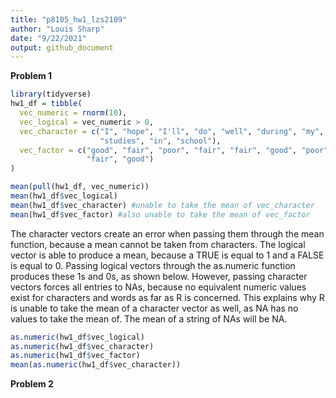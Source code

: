 ```yaml
---
title: "p8105_hw1_lzs2109"
author: "Louis Sharp"
date: "9/22/2021"
output: github_document
---
```


**Problem 1**

```r
library(tidyverse)
hw1_df = tibble(
  vec_numeric = rnorm(10),
  vec_logical = vec_numeric > 0,
  vec_character = c("I", "hope", "I'll", "do", "well", "during", "my", 
                    "studies", "in", "school"),
  vec_factor = c("good", "fair", "poor", "fair", "fair", "good", "poor", "poor",
                 "fair", "good")
)

mean(pull(hw1_df, vec_numeric))
mean(hw1_df$vec_logical)
mean(hw1_df$vec_character) #unable to take the mean of vec_character
mean(hw1_df$vec_factor) #also unable to take the mean of vec_factor
```

The character vectors create an error when passing them through the mean
function, because a mean cannot be taken from characters. The logical vector
is able to produce a mean, because a TRUE is equal to 1 and a FALSE is equal
to 0. Passing logical vectors through the as.numeric function produces these
1s and 0s, as shown below. However, passing character vectors forces all
entries to NAs, because no equivalent numeric values exist for characters and
words as far as R is concerned. This explains why R is unable to take the mean
of a character vector as well, as NA has no values to take the mean of. The mean
of a string of NAs will be NA.

```r
as.numeric(hw1_df$vec_logical)
as.numeric(hw1_df$vec_character)
as.numeric(hw1_df$vec_factor)
mean(as.numeric(hw1_df$vec_character))
```

**Problem 2**

